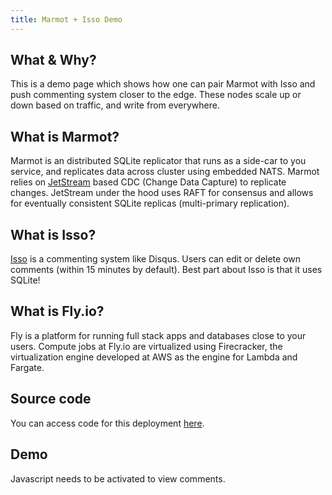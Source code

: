 ```yaml
---
title: Marmot + Isso Demo
---
```


## What & Why?

This is a demo page which shows how one can pair Marmot with Isso and push commenting system closer to the edge.
These nodes scale up or down based on traffic, and write from everywhere.


## What is Marmot?

Marmot is an distributed SQLite replicator that runs as a side-car to you service, and replicates data across cluster using embedded NATS. Marmot relies on [JetStream](https://docs.nats.io/nats-concepts/jetstream) based CDC (Change Data Capture) to replicate changes. JetStream under the hood uses RAFT for consensus and allows for eventually consistent SQLite replicas (multi-primary replication).

## What is Isso?

[Isso](https://isso-comments.de/) is a commenting system like Disqus. Users can edit or delete own comments (within 15 minutes by default). Best part about Isso is that it uses SQLite!

## What is Fly.io?

Fly is a platform for running full stack apps and databases close to your users. Compute jobs at Fly.io are virtualized using Firecracker, the virtualization engine developed at AWS as the engine for Lambda and Fargate.

## Source code
You can access code for this deployment [here](https://gitlab.com/maxpert/marmot-denokv).


## Demo

<section id="isso-thread">
    <noscript>Javascript needs to be activated to view comments.</noscript>
</section>

<script data-isso="//marmot-demo.fly.dev/" src="//marmot-demo.fly.dev/js/embed.min.js"></script>